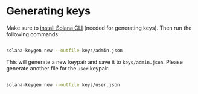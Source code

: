 # Generating keys

Make sure to [install Solana CLI](https://docs.solanalabs.com/cli/install) (needed for generating keys). Then run the following commands:

```bash

solana-keygen new --outfile keys/admin.json

```

This will generate a new keypair and save it to `keys/admin.json`. Please generate another file for the `user` keypair.

```bash

solana-keygen new --outfile keys/user.json

```